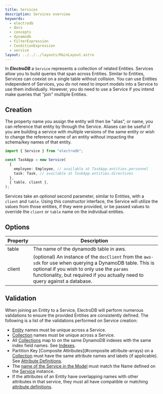 ```yaml
---
title: Services
description: Services overview
keywords:
  - electrodb
  - docs
  - concepts
  - dynamodb
  - FilterExpression
  - ConditionExpression
  - service
layout: ../../../layouts/MainLayout.astro
---
```


In **_ElectroDB_** a `Service` represents a collection of related Entities. Services allow you to build queries that span across Entities. Similar to Entities, Services can coexist on a single table without collision. You can use Entities independent of Services, you do not need to import models into a Service to use them individually. However, you do need to use a Service if you intend make queries that "join" multiple Entities.

## Creation

The property name you assign the entity will then be "alias", or name, you can reference that entity by through the Service. Aliases can be useful if you are building a service with multiple versions of the same entity or wish to change the reference name of an entity without impacting the schema/key names of that entity.

```typescript
import { Service } from "electrodb";

const TaskApp = new Service(
  {
    employee: Employee, // available at TaskApp.entities.personnel
    task: Task, // available at TaskApp.entities.directives
  },
  { table, client },
);
```

Services take an _optional_ second parameter, similar to Entities, with a `client` and `table`. Using this constructor interface, the Service will utilize the values from those entities, if they were provided, or be passed values to override the `client` or `table` name on the individual entities.

## Options

| Property | Description                                                                                                                                                                                                                              |
| -------- | ---------------------------------------------------------------------------------------------------------------------------------------------------------------------------------------------------------------------------------------- |
| table    | The name of the dynamodb table in aws.                                                                                                                                                                                                   |
| client   | (optional) An instance of the `docClient` from the `aws-sdk` for use when querying a DynamoDB table. This is optional if you wish to only use the `params` functionality, but required if you actually need to query against a database. |

## Validation

When joining an Entity to a Service, ElectroDB will perform numerous validations to ensure the provided Entities are consistently defined. The following is a list of the validations performed on Service creation:

- [Entity](/en/modeling/entities) names must be unique across a Service.
- [Collection](/en/modeling/collections) names must be unique across a Service.
- All [Collections](/en/modeling/collections) map to on the same DynamoDB indexes with the same index field names. See [Indexes](/en/modeling/indexes).
- Partition Key [Composite Attributes](#composite attribute-arrays) on a [Collection](/en/modeling/collections) must have the same attribute names and labels (if applicable). See [Attribute Definitions](/en/modeling/attributes#attribute-definition).
- The [name of the Service in the Model](/en/modeling/entity#entity-definition-schema) must match the Name defined on the [Service](/en/modeling/services) instance.
- If the attributes of an Entity have overlapping names with other attributes in that service, they must all have compatible or matching [attribute definitions](/en/modeling/attributes#attribute-definition).
